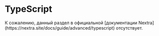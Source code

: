 # TypeScript


<Callout emoji="🚨">
  К сожалению, данный раздел в официальной [документации Nextra](https://nextra.site/docs/guide/advanced/typescript) отсутствует.
</Callout>